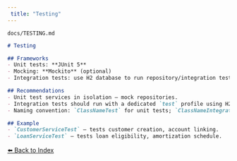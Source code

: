 ```yaml
---
 title: "Testing"
---
```


`docs/TESTING.md`
```markdown
# Testing

## Frameworks
- Unit tests: **JUnit 5**
- Mocking: **Mockito** (optional)
- Integration tests: use H2 database to run repository/integration tests

## Recommendations
- Unit test services in isolation — mock repositories.
- Integration tests should run with a dedicated `test` profile using H2 and reset schema between runs.
- Naming convention: `ClassNameTest` for unit tests; `ClassNameIntegrationTest` for integration tests.

## Example
- `CustomerServiceTest` — tests customer creation, account linking.
- `LoanServiceTest` — tests loan eligibility, amortization schedule.

```
[⬅️ Back to Index](../README.md#table-of-contents)